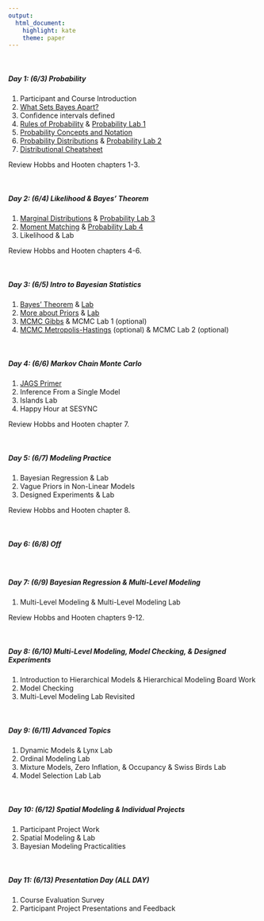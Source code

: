 ```yaml
---
output:
  html_document:
    highlight: kate
    theme: paper
---
```


<br>

##### **Day 1: (6/3) Probability**

1. Participant and Course Introduction
2. [What Sets Bayes Apart?](content/lectures/WhatSetsBayesApart.pdf)
3. Confidence intervals defined
4. [Rules of Probability](content/lectures/RulesProbability.pdf) & [Probability Lab 1](content/labs/ProbabilityLab1.html)
5. [Probability Concepts and Notation](content/lectures/ProbabilityConceptsDistributions.pdf)
6. [Probability Distributions](content/lectures/ProbabilityConceptsDistributions.pdf) & [Probability Lab 2](content/labs/ProbabilityLab2.html)
7. [Distributional Cheatsheet](content/handouts/DistributionCheatSheet.pdf)

Review Hobbs and Hooten chapters 1-3.

<br>

##### **Day 2: (6/4) Likelihood & Bayes' Theorem**

1. [Marginal Distributions](content/lectures/ProbabilityConceptsDistributions.pdf) & [Probability Lab 3](content/labs/ProbabilityLab3.html)
2. [Moment Matching](content/lectures/ProbabilityConceptsDistributions.pdf) & [Probability Lab 4](content/labs/ProbabilityLab4.html)
3. Likelihood & Lab

Review Hobbs and Hooten chapters 4-6.

<br>

##### **Day 3: (6/5) Intro to Bayesian Statistics**

1. [Bayes' Theorem](content/lectures/BayesTheorem.pdf) & [Lab](content/labs/BayesTheoremLab.html) 
2. [More about Priors](content/lectures/MoreAboutPriors.pdf) & [Lab](content/labs/ConjugatePriorsLab.html) 
3. [MCMC Gibbs](content/lectures/MCMC1.pdf) & MCMC Lab 1 (optional)
3. [MCMC Metropolis-Hastings](content/lectures/MCMC2.pdf) (optional) & MCMC Lab 2 (optional)

<br>

##### **Day 4: (6/6) Markov Chain Monte Carlo**

1. [JAGS Primer](content/lectures/JAGSPrimerMCMCVis.pdf)
2. Inference From a Single Model
3. Islands Lab
4. Happy Hour at SESYNC 

Review Hobbs and Hooten chapter 7.

<br>

##### **Day 5: (6/7) Modeling Practice**

1. Bayesian Regression & Lab
2. Vague Priors in Non-Linear Models
3. Designed Experiments & Lab

Review Hobbs and Hooten chapter 8.

<br>

##### **Day 6: (6/8) Off**

<br>

##### **Day 7: (6/9) Bayesian Regression & Multi-Level Modeling**

1. Multi-Level Modeling & Multi-Level Modeling Lab

Review Hobbs and Hooten chapters 9-12.

<br>

##### **Day 8: (6/10) Multi-Level Modeling, Model Checking, & Designed Experiments**

1. Introduction to Hierarchical Models & Hierarchical Modeling Board Work 
2. Model Checking
3. Multi-Level Modeling Lab Revisited


<br>

##### **Day 9: (6/11) Advanced Topics**

1. Dynamic Models & Lynx Lab
2. Ordinal Modeling Lab
3. Mixture Models, Zero Inflation, & Occupancy & Swiss Birds Lab
4. Model Selection Lab Lab

<br>

##### **Day 10: (6/12) Spatial Modeling & Individual Projects**

1. Participant Project Work
2. Spatial Modeling & Lab
3. Bayesian Modeling Practicalities

<br>

##### **Day 11: (6/13) Presentation Day (ALL DAY)**

1. Course Evaluation Survey
2. Participant Project Presentations and Feedback 
